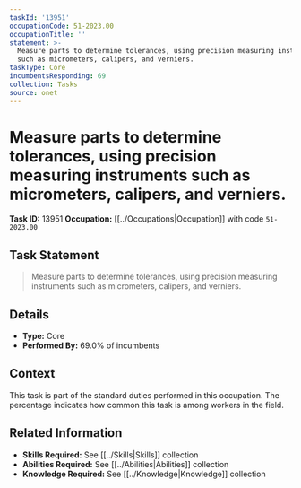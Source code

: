 ```yaml
---
taskId: '13951'
occupationCode: 51-2023.00
occupationTitle: ''
statement: >-
  Measure parts to determine tolerances, using precision measuring instruments
  such as micrometers, calipers, and verniers.
taskType: Core
incumbentsResponding: 69
collection: Tasks
source: onet
---
```

# Measure parts to determine tolerances, using precision measuring instruments such as micrometers, calipers, and verniers.

**Task ID:** 13951
**Occupation:** [[../Occupations|Occupation]] with code `51-2023.00`

## Task Statement

> Measure parts to determine tolerances, using precision measuring instruments such as micrometers, calipers, and verniers.

## Details

- **Type:** Core
- **Performed By:** 69.0% of incumbents

## Context

This task is part of the standard duties performed in this occupation. The percentage indicates how common this task is among workers in the field.

## Related Information

- **Skills Required:** See [[../Skills|Skills]] collection
- **Abilities Required:** See [[../Abilities|Abilities]] collection
- **Knowledge Required:** See [[../Knowledge|Knowledge]] collection
